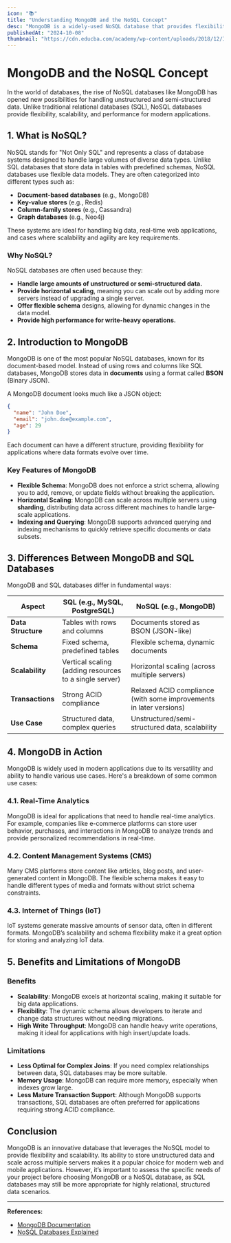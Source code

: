 ```yaml
---
icon: "📚"
title: "Understanding MongoDB and the NoSQL Concept"
desc: "MongoDB is a widely-used NoSQL database that provides flexibility and scalability, making it ideal for handling modern data requirements. Unlike traditional relational databases, MongoDB uses a flexible schema to store unstructured or semi-structured data, allowing for easier scaling across servers and more dynamic data models."
publishedAt: "2024-10-08"
thumbnail: "https://cdn.educba.com/academy/wp-content/uploads/2018/12/Is-MongoDB-NoSQL.jpg"
---
```


# MongoDB and the NoSQL Concept

In the world of databases, the rise of NoSQL databases like MongoDB has opened new possibilities for handling unstructured and semi-structured data. Unlike traditional relational databases (SQL), NoSQL databases provide flexibility, scalability, and performance for modern applications.

## 1. What is NoSQL?

NoSQL stands for "Not Only SQL" and represents a class of database systems designed to handle large volumes of diverse data types. Unlike SQL databases that store data in tables with predefined schemas, NoSQL databases use flexible data models. They are often categorized into different types such as:

- **Document-based databases** (e.g., MongoDB)
- **Key-value stores** (e.g., Redis)
- **Column-family stores** (e.g., Cassandra)
- **Graph databases** (e.g., Neo4j)

These systems are ideal for handling big data, real-time web applications, and cases where scalability and agility are key requirements.

### Why NoSQL?

NoSQL databases are often used because they:

- **Handle large amounts of unstructured or semi-structured data.**
- **Provide horizontal scaling**, meaning you can scale out by adding more servers instead of upgrading a single server.
- **Offer flexible schema** designs, allowing for dynamic changes in the data model.
- **Provide high performance for write-heavy operations.**

## 2. Introduction to MongoDB

MongoDB is one of the most popular NoSQL databases, known for its document-based model. Instead of using rows and columns like SQL databases, MongoDB stores data in **documents** using a format called **BSON** (Binary JSON).

A MongoDB document looks much like a JSON object:

```json
{
  "name": "John Doe",
  "email": "john.doe@example.com",
  "age": 29
}
```

Each document can have a different structure, providing flexibility for applications where data formats evolve over time.

### Key Features of MongoDB

- **Flexible Schema**: MongoDB does not enforce a strict schema, allowing you to add, remove, or update fields without breaking the application.
- **Horizontal Scaling**: MongoDB can scale across multiple servers using **sharding**, distributing data across different machines to handle large-scale applications.
- **Indexing and Querying**: MongoDB supports advanced querying and indexing mechanisms to quickly retrieve specific documents or data subsets.

## 3. Differences Between MongoDB and SQL Databases

MongoDB and SQL databases differ in fundamental ways:

| **Aspect**               | **SQL (e.g., MySQL, PostgreSQL)**   | **NoSQL (e.g., MongoDB)**            |
|--------------------------|-------------------------------------|--------------------------------------|
| **Data Structure**        | Tables with rows and columns        | Documents stored as BSON (JSON-like) |
| **Schema**                | Fixed schema, predefined tables     | Flexible schema, dynamic documents   |
| **Scalability**           | Vertical scaling (adding resources to a single server) | Horizontal scaling (across multiple servers) |
| **Transactions**          | Strong ACID compliance              | Relaxed ACID compliance (with some improvements in later versions) |
| **Use Case**              | Structured data, complex queries    | Unstructured/semi-structured data, scalability |

## 4. MongoDB in Action

MongoDB is widely used in modern applications due to its versatility and ability to handle various use cases. Here's a breakdown of some common use cases:

### 4.1. Real-Time Analytics

MongoDB is ideal for applications that need to handle real-time analytics. For example, companies like e-commerce platforms can store user behavior, purchases, and interactions in MongoDB to analyze trends and provide personalized recommendations in real-time.

### 4.2. Content Management Systems (CMS)

Many CMS platforms store content like articles, blog posts, and user-generated content in MongoDB. The flexible schema makes it easy to handle different types of media and formats without strict schema constraints.

### 4.3. Internet of Things (IoT)

IoT systems generate massive amounts of sensor data, often in different formats. MongoDB’s scalability and schema flexibility make it a great option for storing and analyzing IoT data.

## 5. Benefits and Limitations of MongoDB

### Benefits

- **Scalability**: MongoDB excels at horizontal scaling, making it suitable for big data applications.
- **Flexibility**: The dynamic schema allows developers to iterate and change data structures without needing migrations.
- **High Write Throughput**: MongoDB can handle heavy write operations, making it ideal for applications with high insert/update loads.

### Limitations

- **Less Optimal for Complex Joins**: If you need complex relationships between data, SQL databases may be more suitable.
- **Memory Usage**: MongoDB can require more memory, especially when indexes grow large.
- **Less Mature Transaction Support**: Although MongoDB supports transactions, SQL databases are often preferred for applications requiring strong ACID compliance.

## Conclusion

MongoDB is an innovative database that leverages the NoSQL model to provide flexibility and scalability. Its ability to store unstructured data and scale across multiple servers makes it a popular choice for modern web and mobile applications. However, it’s important to assess the specific needs of your project before choosing MongoDB or a NoSQL database, as SQL databases may still be more appropriate for highly relational, structured data scenarios.

---
**References:**

- [MongoDB Documentation](https://www.mongodb.com/docs/)
- [NoSQL Databases Explained](https://www.nosql-database.org/)
